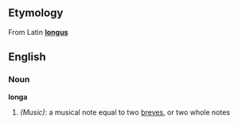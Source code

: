 ==Etymology==
From Latin '''[[longus]]'''

==English==

===Noun===
'''longa'''

# ''(Music)'': a musical note equal to two [[breve]]s, or two whole notes